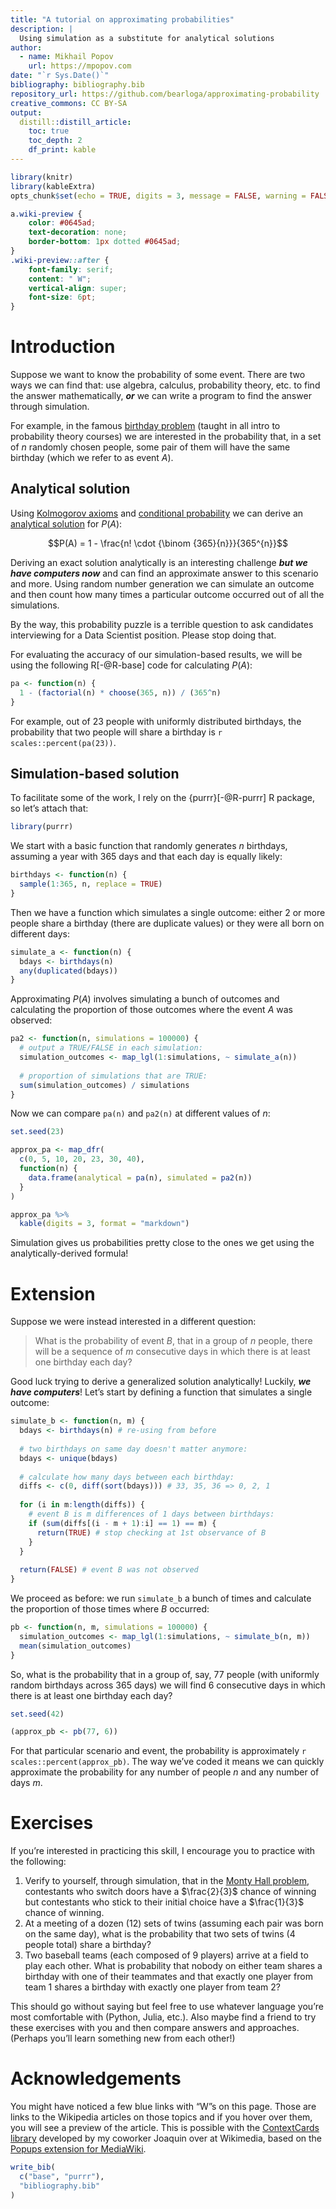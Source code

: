 ```yaml
---
title: "A tutorial on approximating probabilities"
description: |
  Using simulation as a substitute for analytical solutions
author:
  - name: Mikhail Popov
    url: https://mpopov.com
date: "`r Sys.Date()`"
bibliography: bibliography.bib
repository_url: https://github.com/bearloga/approximating-probability
creative_commons: CC BY-SA
output:
  distill::distill_article:
    toc: true
    toc_depth: 2
    df_print: kable
---
```


```r
library(knitr)
library(kableExtra)
opts_chunk$set(echo = TRUE, digits = 3, message = FALSE, warning = FALSE)
```
```css
a.wiki-preview {
    color: #0645ad;
    text-decoration: none;
    border-bottom: 1px dotted #0645ad;
}
.wiki-preview::after {
    font-family: serif;
    content: " W";
    vertical-align: super;
    font-size: 6pt;
}
```

<!-- https://chimeces.com/context-cards/ -->
<script src="context-cards.js"></script>

# Introduction

Suppose we want to know the probability of some event. There are two ways we can find that: use algebra, calculus, probability theory, etc. to find the answer mathematically, _**or**_ we can write a program to find the answer through simulation.

For example, in the famous <a href="https://en.wikipedia.org/wiki/Birthday_problem" class='wiki-preview' data-wiki-lang='en' data-wiki-title='Birthday problem'>birthday problem</a> (taught in all intro to probability theory courses) we are interested in the probability that, in a set of $n$ randomly chosen people, some pair of them will have the same birthday (which we refer to as event $A$).

## Analytical solution

Using <a href="https://en.wikipedia.org/wiki/Probability_axioms" class='wiki-preview' data-wiki-lang='en' data-wiki-title='Probability axioms'>Kolmogorov axioms</a> and <a href="https://en.wikipedia.org/wiki/Conditional_probability" class='wiki-preview' data-wiki-lang='en' data-wiki-title='Conditional probability'>conditional probability</a> we can derive an <a href="https://en.wikipedia.org/wiki/Closed-form_expression" class='wiki-preview' data-wiki-lang='en' data-wiki-title='Closed-form expression'>analytical solution</a> for $P(A)$:

$$P(A) = 1 - \frac{n! \cdot {\binom {365}{n}}}{365^{n}}$$

Deriving an exact solution analytically is an interesting challenge _**but we have computers now**_ and can find an approximate answer to this scenario and more. Using random number generation we can simulate an outcome and then count how many times a particular outcome occurred out of all the simulations.

<aside>
By the way, this probability puzzle is a terrible question to ask candidates interviewing for a Data Scientist position. Please stop doing that.
</aside>

For evaluating the accuracy of our simulation-based results, we will be using the following R[-@R-base] code for calculating $P(A)$:

```r
pa <- function(n) {
  1 - (factorial(n) * choose(365, n)) / (365^n)
}
```

For example, out of 23 people with uniformly distributed birthdays, the probability that two people will share a birthday is `r scales::percent(pa(23))`.

## Simulation-based solution

To facilitate some of the work, I rely on the {purrr}[-@R-purrr] R package, so let's attach that:

```r
library(purrr)
```

We start with a basic function that randomly generates $n$ birthdays, assuming a year with 365 days and that each day is equally likely:

```r
birthdays <- function(n) {
  sample(1:365, n, replace = TRUE)
}
```

Then we have a function which simulates a single outcome: either 2 or more people share a birthday (there are duplicate values) or they were all born on different days:

```r
simulate_a <- function(n) {
  bdays <- birthdays(n)
  any(duplicated(bdays))
}
```

Approximating $P(A)$ involves simulating a bunch of outcomes and calculating the proportion of those outcomes where the event $A$ was observed:

```r
pa2 <- function(n, simulations = 100000) {
  # output a TRUE/FALSE in each simulation:
  simulation_outcomes <- map_lgl(1:simulations, ~ simulate_a(n))
  
  # proportion of simulations that are TRUE:
  sum(simulation_outcomes) / simulations
}
```

Now we can compare `pa(n)` and `pa2(n)` at different values of $n$:

```r
set.seed(23)

approx_pa <- map_dfr(
  c(0, 5, 10, 20, 23, 30, 40),
  function(n) {
    data.frame(analytical = pa(n), simulated = pa2(n))
  }
)
```

```r
approx_pa %>%
  kable(digits = 3, format = "markdown")
```

Simulation gives us probabilities pretty close to the ones we get using the analytically-derived formula!

# Extension

Suppose we were instead interested in a different question:

> What is the probability of event $B$, that in a group of $n$ people, there will be a sequence of $m$ consecutive days in which there is at least one birthday each day?

Good luck trying to derive a generalized solution analytically! Luckily, _**we have computers**_! Let's start by defining a function that simulates a single outcome:

```r
simulate_b <- function(n, m) {
  bdays <- birthdays(n) # re-using from before
  
  # two birthdays on same day doesn't matter anymore:
  bdays <- unique(bdays)
  
  # calculate how many days between each birthday:
  diffs <- c(0, diff(sort(bdays))) # 33, 35, 36 => 0, 2, 1
  
  for (i in m:length(diffs)) {
    # event B is m differences of 1 days between birthdays:
    if (sum(diffs[(i - m + 1):i] == 1) == m) {
      return(TRUE) # stop checking at 1st observance of B
    }
  }
  
  return(FALSE) # event B was not observed
}
```

We proceed as before: we run `simulate_b` a bunch of times and calculate the proportion of those times where $B$ occurred:

```r
pb <- function(n, m, simulations = 100000) {
  simulation_outcomes <- map_lgl(1:simulations, ~ simulate_b(n, m))
  mean(simulation_outcomes)
}
```

So, what is the probability that in a group of, say, 77 people (with uniformly random birthdays across 365 days) we will find 6 consecutive days in which there is at least one birthday each day?

```r
set.seed(42)

(approx_pb <- pb(77, 6))
```

For that particular scenario and event, the probability is approximately `r scales::percent(approx_pb)`. The way we've coded it means we can quickly approximate the probability for any number of people $n$ and any number of days $m$.

# Exercises

If you're interested in practicing this skill, I encourage you to practice with the following:

1. Verify to yourself, through simulation, that in the <a href="https://en.wikipedia.org/wiki/Monty_Hall_problem" class='wiki-preview' data-wiki-lang='en' data-wiki-title='Monty Hall problem'>Monty Hall problem</a>, contestants who switch doors have a $\frac{2}{3}$ chance of winning but contestants who stick to their initial choice have a $\frac{1}{3}$ chance of winning.
2. At a meeting of a dozen (12) sets of twins (assuming each pair was born on the same day), what is the probability that two sets of twins (4 people total) share a birthday?
3. Two baseball teams (each composed of 9 players) arrive at a field to play each other. What is probability that nobody on either team shares a birthday with one of their teammates and that exactly one player from team 1 shares a birthday with exactly one player from team 2?

This should go without saying but feel free to use whatever language you're most comfortable with (Python, Julia, etc.). Also maybe find a friend to try these exercises with you and then compare answers and approaches. (Perhaps you'll learn something new from each other!)

# Acknowledgements {.appendix}

You might have noticed a few blue links with "W"s on this page. Those are links to the Wikipedia articles on those topics and if you hover over them, you will see a preview of the article. This is possible with the [ContextCards library](https://chimeces.com/context-cards/) developed by my coworker Joaquin over at Wikimedia, based on the [Popups extension for MediaWiki](https://www.mediawiki.org/wiki/Extension:Popups).

```r
write_bib(
  c("base", "purrr"),
  "bibliography.bib"
)
```
